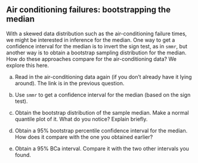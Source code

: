 ##  Air conditioning failures: bootstrapping the median


 With a skewed data distribution such as the air-conditioning
failure times, we might be interested in inference for the median. One
way to get a confidence interval for the median is to invert the sign
test, as in `smmr`, but another way is to obtain a bootstrap
sampling distribution for the median. How do these approaches compare
for the air-conditioning data? We explore this here.



(a) Read in the air-conditioning data again (if you don't already
have it lying around). The link is in the previous question.


(b) Use `smmr` to get a confidence interval for the median (based on the sign test).


(c) Obtain the bootstrap distribution of the sample median. Make a normal quantile plot of it. What do you notice? Explain briefly.


(d) Obtain a 95\% bootstrap percentile confidence interval for the median. How does it compare with the one you obtained earlier?


(e) Obtain a 95\% BCa interval. Compare it with the two other intervals you found.




